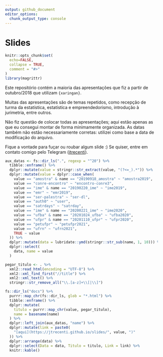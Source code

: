 ```yaml
---
output: github_document
editor_options: 
  chunk_output_type: console
---
```


# Slides

<!-- README.md is generated from README.Rmd. Please edit that file -->

```r
knitr::opts_chunk$set(
  echo=FALSE,
  collapse = TRUE,
  comment = "#>"
)
library(magrittr)
```

Este repositório contém a maioria das apresentações que fiz a partir de outubro/2018 que utilizam `{xaringan}`. 

Muitas das apresentações são de temas repetidos, como recepção de turma da estatística, estatística e empreendedorismo, introdução à jurimetria, entre outros. 

Não fiz questão de colocar todas as apresentações; aqui estão apenas as que eu consegui montar de forma minimamente organizada.  As datas também não estão necessariamente corretas: utilizei como base a data de modificação do arquivo.

Fique a vontade para fuçar ou roubar algum slide :) Se quiser, entre em contato comigo pelo Telegram ([jtrecenti](https://t.me/jtrecenti)).

```r
aux_datas <- fs::dir_ls(".", regexp = "^20") %>% 
  tibble::enframe() %>% 
  dplyr::mutate(value = stringr::str_extract(value, "(?<=_).*")) %>% 
  dplyr::mutate(value = dplyr::case_when(
    value == "amostra" & name == "20190918_amostra" ~ "amostra2019",
    value == "conre-encontro" ~ "encontro-conre3",
    value == "ime" & name == "20190220_ime" ~ "ime2019",
    value == "emr" ~ "emr2019",
    value == "ser-palestra" ~ "ser-dl",
    value == "auth0" ~ "user",
    value == "satrdays" ~ "satrday",
    value == "ime" & name == "20200221_ime" ~ "ime2020",
    value == "ufba" & name == "20201024_ufba" ~ "ufba2020",
    value == "ufpr" & name == "20201110_ufpr" ~ "ufpr2020",
    value == "petufpr" ~ "petufpr2021",
    value == "ufrn" ~ "ufrn2021",
    TRUE ~ value
  )) %>% 
  dplyr::mutate(data = lubridate::ymd(stringr::str_sub(name, 1, 10))) %>% 
  dplyr::select(
    data, name = value
  )

pegar_titulo <- . %>% 
  xml2::read_html(encoding = "UTF-8") %>% 
  xml2::xml_find_first("//title") %>% 
  xml2::xml_text() %>% 
  stringr::str_remove_all("\\.[a-z]+\\[|\\]")

fs::dir_ls("docs") %>% 
  purrr::map_chr(fs::dir_ls, glob = "*.html") %>% 
  tibble::enframe() %>% 
  dplyr::mutate(
    titulo = purrr::map_chr(value, pegar_titulo),
    name = basename(name)
  ) %>% 
  dplyr::left_join(aux_datas, "name") %>% 
  dplyr::mutate(link = paste0(
    "[aqui](https://jtrecenti.github.io/slides/", value, ")"
  )) %>% 
  dplyr::arrange(data) %>% 
  dplyr::select(Data = data, Titulo = titulo, Link = link) %>% 
  knitr::kable()
```

